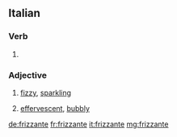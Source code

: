 ==Italian==

===Verb===
{{head|it|present participle}}

# {{present participle of|frizzare|lang=it}}

===Adjective===
{{it-adj|frizzant|e|i}}

# {{context|of wine|lang=it}} [[fizzy]], [[sparkling]]
# {{context|of a person|lang=it}} [[effervescent]], [[bubbly]]

[[de:frizzante]]
[[fr:frizzante]]
[[it:frizzante]]
[[mg:frizzante]]